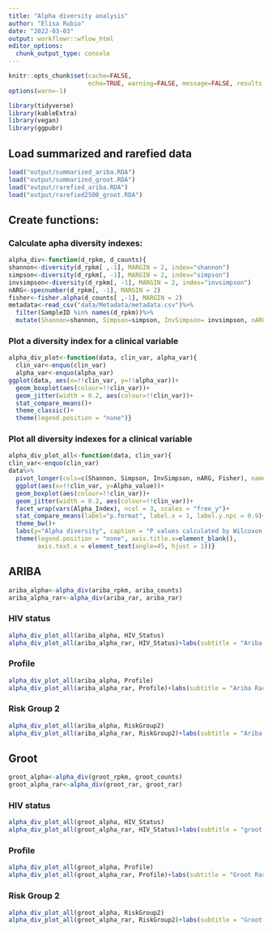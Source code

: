 ```yaml
---
title: "Alpha diversity analysis"
author: "Elisa Rubio"
date: "2022-03-03"
output: workflowr::wflow_html
editor_options:
  chunk_output_type: console
---
```


```r
knitr::opts_chunk$set(cache=FALSE,
                      echo=TRUE, warning=FALSE, message=FALSE, results ='markup')
options(warn=-1)
```

```r
library(tidyverse)
library(kableExtra)
library(vegan)
library(ggpubr)
```

## Load summarized and rarefied data

```r
load("output/summarized_ariba.RDA")
load("output/summarized_groot.RDA")
load("output/rarefied_ariba.RDA")
load("output/rarefied2500_groot.RDA")
```

## Create functions:

### Calculate apha diversity indexes:

```r
alpha_div<-function(d_rpkm, d_counts){
shannon<-diversity(d_rpkm[ ,-1], MARGIN = 2, index="shannon")
simpson<-diversity(d_rpkm[, -1], MARGIN = 2, index="simpson")
invsimpson<-diversity(d_rpkm[, -1], MARGIN = 2, index="invsimpson")
nARG<-specnumber(d_rpkm[, -1], MARGIN = 2)
fisher<-fisher.alpha(d_counts[ ,-1], MARGIN = 2)
metadata<-read_csv("data/Metadata/metadata.csv")%>%
  filter(SampleID %in% names(d_rpkm))%>%
  mutate(Shannon=shannon, Simpson=simpson, InvSimpson= invsimpson, nARG=nARG, Fisher=fisher)}
```

### Plot a diversity index for a clinical variable

```r
alpha_div_plot<-function(data, clin_var, alpha_var){
  clin_var<-enquo(clin_var)
  alpha_var<-enquo(alpha_var)
ggplot(data, aes(x=!!clin_var, y=!!alpha_var))+
  geom_boxplot(aes(colour=!!clin_var))+
  geom_jitter(width = 0.2, aes(colour=!!clin_var))+
  stat_compare_means()+
  theme_classic()+
  theme(legend.position = "none")}
```

### Plot all diversity indexes for a clinical variable

```r
alpha_div_plot_all<-function(data, clin_var){
clin_var<-enquo(clin_var)
data%>%
  pivot_longer(cols=c(Shannon, Simpson, InvSimpson, nARG, Fisher), names_to = "Alpha_Index", values_to = "Alpha_value")%>%
  ggplot(aes(x=!!clin_var, y=Alpha_value))+
  geom_boxplot(aes(colour=!!clin_var))+
  geom_jitter(width = 0.2, aes(colour=!!clin_var))+
  facet_wrap(vars(Alpha_Index), ncol = 3, scales = "free_y")+
  stat_compare_means(label="p.format", label.x = 1, label.y.npc = 0.9)+
  theme_bw()+
  labs(y="Alpha diversity", caption = "P values calculated by Wilcoxon test", title = clin_var)+
  theme(legend.position = "none", axis.title.x=element_blank(),
        axis.text.x = element_text(angle=45, hjust = 1))}

```

## ARIBA

```r
ariba_alpha<-alpha_div(ariba_rpkm, ariba_counts)
ariba_alpha_rar<-alpha_div(ariba_rar, ariba_rar)
```


### HIV status

```r
alpha_div_plot_all(ariba_alpha, HIV_Status)
alpha_div_plot_all(ariba_alpha_rar, HIV_Status)+labs(subtitle = "Ariba Rarefied counts")
```

### Profile

```r
alpha_div_plot_all(ariba_alpha, Profile)
alpha_div_plot_all(ariba_alpha_rar, Profile)+labs(subtitle = "Ariba Rarefied counts")
```


### Risk Group 2

```r
alpha_div_plot_all(ariba_alpha, RiskGroup2)
alpha_div_plot_all(ariba_alpha_rar, RiskGroup2)+labs(subtitle = "Ariba Rarefied counts")
```


## Groot

```r
groot_alpha<-alpha_div(groot_rpkm, groot_counts)
groot_alpha_rar<-alpha_div(groot_rar, groot_rar)
```


### HIV status

```r
alpha_div_plot_all(groot_alpha, HIV_Status)
alpha_div_plot_all(groot_alpha_rar, HIV_Status)+labs(subtitle = "groot Rarefied counts")
```

### Profile

```r
alpha_div_plot_all(groot_alpha, Profile)
alpha_div_plot_all(groot_alpha_rar, Profile)+labs(subtitle = "Groot Rarefied counts")
```


### Risk Group 2

```r
alpha_div_plot_all(groot_alpha, RiskGroup2)
alpha_div_plot_all(groot_alpha_rar, RiskGroup2)+labs(subtitle = "Groot Rarefied counts")
```

